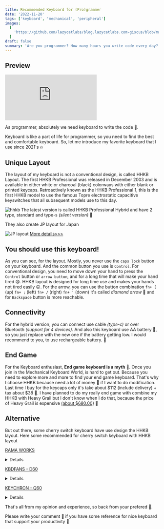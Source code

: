 ```yaml
---
title: Recommended Keyboard for (Pro)grammer
date: '2022-11-20'
tags: ['keyboard', 'mechanical', 'peripheral']
images:
  [
    'https://github.com/lazycatlabs/blog.lazycatlabs.com-giscus/blob/main/blog-assets/seo-banner/keyboard/recommended_keyboard.png?raw=true',
  ]
draft: false
summary: 'Are you programmer? How many hours you write code every day?'
---
```


## Preview

<div className="aspect-h-9 aspect-w-16">
  <iframe
    type="text/html"
    src="https://www.youtube.com/embed/dJtRcFxam9E?autoplay=0&fs=1&iv_load_policy=3&showinfo=1&rel=1&cc_load_policy=0"
    frameBorder="0"
    allow="accelerometer; autoplay; encrypted-media; gyroscope; picture-in-picture"
    allowFullScreen
  ></iframe>
</div>

As programmer, absolutely we need keyboard to write the code 🗿.

Keyboard is like a part of life for programmer, so you need to find the best and comfortable keyboard.
So, let me introduce my favorite keyboard that I use since 2021's 🔥

## Unique Layout

The layout of my keyboard is not a conventional design, is called HHKB Layout. The first HHKB Professional was released in December 2003 and is available in either white or charcoal (black) colorways with either blank or printed keycaps. Retroactively known as the HHKB Professional 1, this is the first HHKB model to use the famous Topre electrostatic capacitive keyswitches that all subsequent models use to this day.

![hhkb](https://hhkeyboard.us/-/media/project/hhkeyboard/products/pro-hybrid-type-s/product_stype_white_top.jpg)
The latest version is called HHKB Professional Hybrid and have 2 type, standard and type-s _(silent version)_ 🤫

They also create JP layout for Japan

![JP layout](https://i.ebayimg.com/images/g/yRkAAOSwTM1jM-hV/s-l640.jpg)
[More details>>>](https://en.wikipedia.org/wiki/Happy_Hacking_Keyboard)

## You should use this keyboard!

As you can see, for the layout. Mostly, you never use the `caps lock` button on your keyboard. And the common button you use is `Control`. For conventional design, you need to move down your hand to press the `Control` button or `arrow button`, and for a long time that will make your hand tired 😩. HHKB layout is designed for long time use and makes your hands not tired easily 🙃. For the arrow, you can use the button combination `fn+ [` (up) `fn+ ;` (left) `fn+ /` (right) `fn+ '` (down) it's called _diamond arrow_ 💎 and for `Backspace` button is more reachable.

## Connectivity

For the hybrid version, you can connect use cable _(type-c)_ or over Bluetooth _(support for 4 devices)_. And also this keyboard use AA battery 🔋, so you just replace with the new one if the battery getting low. I would recommend to you, to use rechargeable battery. 🌱

## End Game

For the Keyboard enthusiast, **End game keyboard is a myth** 👺. Once you join in the Mechanical Keyboard World, is hard to get out. Because you need to explore more and more to find your end game keyboard. That's why I choose HHKB because need a lot of money 💸 if I want to do modification. Last time I buy for the keycaps only it's take about \$112 (include delivery) + tax about \$38 🥲. I have planned to do my really end game with combine my HHKB with Heavy Grail but I don't know when I do that, because the price of Heavy Grail is expensive [(about $680.00)](https://shop.norbauer.com/products/the-heavy-grail-hhkb-housing) 🤌

## Alternative

But out there, some cherry switch keyboard have use design the HHKB layout. Here some recommended for cherry switch keyboard with HHKB layout

[RAMA WORKS](https://ramaworks.store/products/kara)

<details>

![Edition - NOCT](https://cdn.shopify.com/s/files/1/2689/3156/files/RW_KARA_SEQ2_ISO_8.png)

</details>

[KBDFANS - D60](https://kbdfans.com/collections/d60/products/d60-wkl-hhkb-mechanical-keyboard-diy-kit)

<details>
  ![enter image description
  here](https://cdn.shopify.com/s/files/1/1473/3902/products/D60_HHKB_U_1080x.jpg)
</details>

[KEYCHRON - Q60](https://www.keychron.com/products/keychron-q60-qmk-custom-mechanical-keyboard)

<details>
  ![enter image description
  here](https://cdn.shopify.com/s/files/1/0059/0630/1017/products/Keychron-Q60-QMK-VIA-Custom-Mechanical-Keyboard-HHKB-Layout-Gateron-G-Pro-Switch-Red_1800x1800.jpg)
</details>

That's all from my opinion and experience, so back from your prefered 🤌.

Please write your comment 💬 if you have some reference for nice keyboard that support your productivity 🤙
